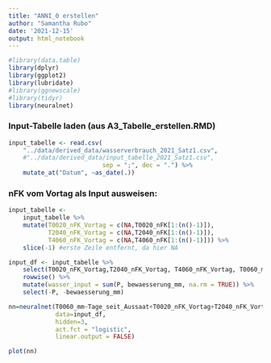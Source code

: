 ```yaml
---
title: "ANNI_0 erstellen"
author: "Samantha Rubo"
date: '2021-12-15'
output: html_notebook
---
```



```r
#library(data.table)
library(dplyr)
library(ggplot2)
library(lubridate)
#library(ggnewscale)
#library(tidyr)
library(neuralnet)
```

### Input-Tabelle laden (aus A3_Tabelle_erstellen.RMD)
```r
input_tabelle <- read.csv(
    "../data/derived_data/wasserverbrauch_2021_Satz1.csv",
    #"../data/derived_data/input_tabelle_2021_Satz1.csv", 
                          sep = ";", dec = ".") %>%
    mutate_at("Datum", ~as_date(.))
```

### nFK vom Vortag als Input ausweisen:
```r
input_tabelle <- 
    input_tabelle %>%
    mutate(T0020_nFK_Vortag = c(NA,T0020_nFK[1:(n()-1)]),
           T2040_nFK_Vortag = c(NA,T2040_nFK[1:(n()-1)]),
           T4060_nFK_Vortag = c(NA,T4060_nFK[1:(n()-1)])) %>%
    slice(-1) #erste Zeile entfernt, da hier NA
```

```r
input_df <- input_tabelle %>%
    select(T0020_nFK_Vortag,T2040_nFK_Vortag, T4060_nFK_Vortag, T0060_mm,Tage_seit_Aussaat,Tmax,Tmin,Tmean,RF,Glob,RHmin,V2,P,bewaesserung_mm) %>%
    rowwise() %>%
    mutate(wasser_input = sum(P, bewaesserung_mm, na.rm = TRUE)) %>%
    select(-P, -bewaesserung_mm)
```


```r
nn=neuralnet(T0060_mm~Tage_seit_Aussaat+T0020_nFK_Vortag+T2040_nFK_Vortag+ T4060_nFK_Vortag+Tmax+Tmin+Tmean+RF+Glob+RHmin+V2+wasser_input,
             data=input_df,
             hidden=3,
             act.fct = "logistic",
             linear.output = FALSE)
```

```r
plot(nn)
```

